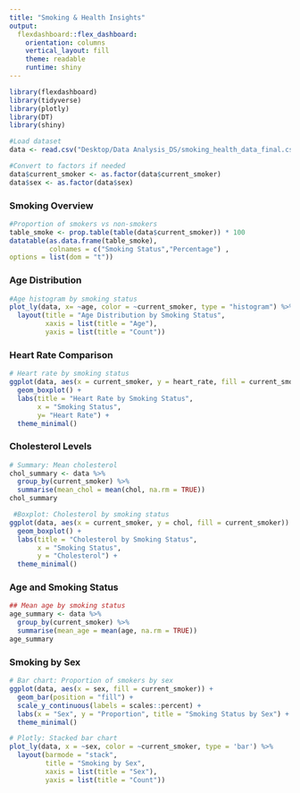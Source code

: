 ```yaml
---
title: "Smoking & Health Insights"
output: 
  flexdashboard::flex_dashboard:
    orientation: columns
    vertical_layout: fill
    theme: readable
    runtime: shiny
---
```


```r
library(flexdashboard)
library(tidyverse)
library(plotly)
library(DT)
library(shiny)

#Load dataset
data <- read.csv("Desktop/Data Analysis_DS/smoking_health_data_final.csv")

#Convert to factors if needed
data$current_smoker <- as.factor(data$current_smoker)
data$sex <- as.factor(data$sex)
```

### Smoking Overview

```r
#Proportion of smokers vs non-smokers
table_smoke <- prop.table(table(data$current_smoker)) * 100
datatable(as.data.frame(table_smoke),
          colnames = c("Smoking Status","Percentage") ,
options = list(dom = "t"))

```

### Age Distribution

```r

#Age histogram by smoking status
plot_ly(data, x= ~age, color = ~current_smoker, type = "histogram") %>%
  layout(title = "Age Distribution by Smoking Status", 
         xaxis = list(title = "Age"),
         yaxis = list(title = "Count"))
```

### Heart Rate Comparison

```r

# Heart rate by smoking status
ggplot(data, aes(x = current_smoker, y = heart_rate, fill = current_smoker)) +
  geom_boxplot() +
  labs(title = "Heart Rate by Smoking Status", 
       x = "Smoking Status",
       y= "Heart Rate") +
  theme_minimal()


```

### Cholesterol Levels

```r
# Summary: Mean cholesterol
chol_summary <- data %>%
  group_by(current_smoker) %>%
  summarise(mean_chol = mean(chol, na.rm = TRUE))
chol_summary

```

```r
 #Boxplot: Cholesterol by smoking status
ggplot(data, aes(x = current_smoker, y = chol, fill = current_smoker)) +
  geom_boxplot() +
  labs(title = "Cholesterol by Smoking Status",
       x = "Smoking Status",
       y = "Cholesterol") +
  theme_minimal()
```

### Age and Smoking Status

```r

## Mean age by smoking status
age_summary <- data %>%
  group_by(current_smoker) %>%
  summarise(mean_age = mean(age, na.rm = TRUE))
age_summary

```

### Smoking by Sex

```r

# Bar chart: Proportion of smokers by sex
ggplot(data, aes(x = sex, fill = current_smoker)) +
  geom_bar(position = "fill") +
  scale_y_continuous(labels = scales::percent) +
  labs(x = "Sex", y = "Proportion", title = "Smoking Status by Sex") +
  theme_minimal()
```

```r

# Plotly: Stacked bar chart
plot_ly(data, x = ~sex, color = ~current_smoker, type = 'bar') %>%
  layout(barmode = "stack",
         title = "Smoking by Sex",
         xaxis = list(title = "Sex"),
         yaxis = list(title = "Count"))
```
